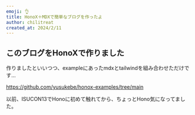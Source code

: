 ```yaml
---
emoji: 👌
title: HonoX＋MDXで簡単なブログを作ったよ
author: chilitreat
created_at: 2024/2/11
---
```


## このブログをHonoXで作りました

作りましたといいつつ、exampleにあったmdxとtailwindを組み合わせただけです...

https://github.com/yusukebe/honox-examples/tree/main

以前、ISUCON13でHonoに初めて触れてから、ちょっとHono気になってました。
